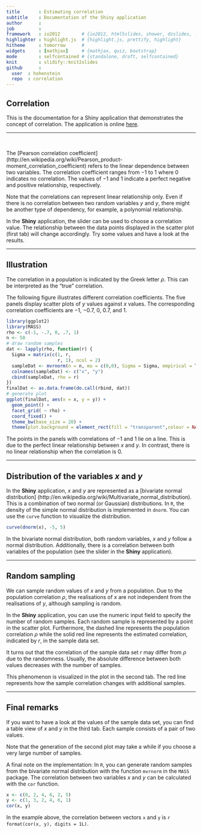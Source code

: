 ```yaml
---
title       : Estimating correlation
subtitle    : Documentation of the Shiny application
author      : 
job         : 
framework   : io2012        # {io2012, html5slides, shower, dzslides, ...}
highlighter : highlight.js  # {highlight.js, prettify, highlight}
hitheme     : tomorrow      # 
widgets     : [mathjax]     # {mathjax, quiz, bootstrap}
mode        : selfcontained # {standalone, draft, selfcontained}
knit        : slidify::knit2slides
github      :
  user  : hohenstein
  repo  : correlation
---
```


## Correlation

This is the documentation for a Shiny application that demonstrates the 
concept of correlation. The application is online
[here](https://hohenstein.shinyapps.io/correlation/).

<hr>
<br>

The [Pearson correlation coefficient]
(http://en.wikipedia.org/wiki/Pearson_product-moment_correlation_coefficient) 
refers to the linear dependence
between two variables. The correlation coefficient ranges from $-1$ to $1$
where $0$ indicates no correlation. The values of $-1$ and $1$ indicate a
perfect negative and positive relationship, respectively.

<!---
For two random variables, $x$ and $y$, the correlation coefficient $\rho$ of
a population is defined as 
$$\rho = \frac{\mathrm{cov}(x,y)}{\sigma_x \sigma_y},$$
where $\mathrm{cov}(x,y)$ is the [covariance]
(http://en.wikipedia.org/wiki/Covariance) of the two variables. 
Furthermore, $\sigma_x$ and $\sigma_y$ represent the [standard deviations]
(http://en.wikipedia.org/wiki/Standard_deviation) of $x$ and $y$,
respectively. Standard deviation indicates the amount of variation in
a data set.
-->

Note that the correlations can represent linear relationship only. Even if
there is no correlation between two random variables $y$ and $y$, there
might be another type of dependency, for example, a polynomial relationship.

In the **Shiny** application, the slider can be used to choose a correlation 
value. The relationship between the data points displayed in the scatter plot
(first tab) will change accordingly. Try some values and have a look at the 
results.

---

## Illustration

The correlation in a population is indicated by the Greek letter $\rho$.
This can be interpreted as the "true" correlation.

The following figure illustrates different correlation coefficients.
The five panels display scatter plots of $y$ values against $x$ values.
The corresponding correlation coefficients are $-1$, $-0.7$, $0$, $0.7$, and
$1$.

```r
library(ggplot2)
library(MASS)
rho <- c(-1, -.7, 0, .7, 1)
n <- 50
# draw random samples
dat <- lapply(rho, function(r) {
  Sigma = matrix(c(1, r,
                   r, 1), ncol = 2)
  sampleDat <- mvrnorm(n = n, mu = c(0,0), Sigma = Sigma, empirical = TRUE)
  colnames(sampleDat) <- c("x", "y")
  cbind(sampleDat, rho = r)
})
finalDat <- as.data.frame(do.call(rbind, dat))
# generate plot
ggplot(finalDat, aes(x = x, y = y)) +
  geom_point() +
  facet_grid( ~ rho) +
  coord_fixed() +
  theme_bw(base_size = 20) +
  theme(plot.background = element_rect(fill = "transparent",colour = NA))
```

The points in the panels with correlations of $-1$ and $1$ lie on a line.
This is due to the perfect linear relationship between $x$ and $y$.
In contrast, there is no linear relationship when the correlation is $0$.

---

## Distribution of the variables $x$ and $y$

In the **Shiny** application, $x$ and $y$ are represented as a [bivariate
normal distribution]
(http://en.wikipedia.org/wiki/Multivariate_normal_distribution). This is a 
combination of two normal (or Gaussian) distributions. In `R`, the density
of the simple normal distribution is implemented in `dnorm`. You can use the
`curve` function to visualize the distribution.

```r
curve(dnorm(x), -5, 5)
```

In the bivariate normal distribution, both random variables, $x$ and $y$ 
follow a normal distribution. Additionally, there is a  correlation between
both variables of the population (see the slider in the **Shiny** application). 

---

## Random sampling

We can sample random values of $x$ and $y$ from a population. Due to
the population correlation $\rho$, the realisations of $x$ are not
independent from the realisations of $y$, although sampling is random.

In the **Shiny** application, you can use the numeric input field to specify
the number of random samples. Each random sample is represented by a point
in the scatter plot. Furthermore, the dashed line represents the population
correlation $\rho$ while the solid red line represents the estimated 
correlation, indicated by $r$, in the sample data set.

It turns out that the correlation of the sample data set $r$ 
may differ from $\rho$ due to the randomness. Usually, the absolute 
difference between both values decreases with the number of samples.

This phenomenon is visualized in the plot in the second tab. The red line 
represents how the sample correlation changes with additional samples.

---

## Final remarks

If you want to have a look at the values of the sample data set, you can 
find a table view of $x$ and $y$ in the third tab. Each sample consists
of a pair of two values.

Note that the generation of the second plot may take a while if you
choose a very large number of samples.

A final note on the implementation: In `R`, you can generate random samples
from the bivariate normal distribution with the function `mvrnorm` in the 
`MASS` package. The correlation between two variables $x$ and $y$ can be 
calculated with the `cor` function.

```r
x <- c(0, 2, 4, 6, 2, 5)
y <- c(1, 3, 2, 4, 6, 1)
cor(x, y)
```

In the example above, the correlation between vectors `x` and `y` is 
`r format(cor(x, y), digits = 1L)`.
